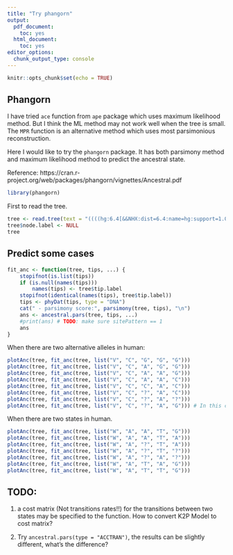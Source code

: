```yaml
---
title: "Try phangorn"
output:
  pdf_document:
    toc: yes
  html_document:
    toc: yes
editor_options:
  chunk_output_type: console
---
```


```r
knitr::opts_chunk$set(echo = TRUE)
```


## Phangorn

I have tried `ace` function from `ape` package which uses maximum likelihood method.
But I think the ML method may not work well when the tree is small.
The `MPR` function is an alternative method which uses most parsimonious reconstruction.

Here I would like to try the `phangorn` package. It has both parsimony method and maximum
likelihood method to predict the ancestral state.

Reference: https://cran.r-project.org/web/packages/phangorn/vignettes/Ancestral.pdf

```r
library(phangorn)
```


First to read the tree.

```r
tree <- read.tree(text = "((((hg:6.4[&&NHX:dist=6.4:name=hg:support=1.0],panTro:6.4[&&NHX:dist=6.4:name=panTro:support=1.0])1:2.21[&&NHX:dist=2.21:name=:support=1.0],gorGor:8.61[&&NHX:dist=8.61:name=gorGor:support=1.0])1:6.59[&&NHX:dist=6.59:name=:support=1.0],ponAbe:15.2[&&NHX:dist=15.2:name=ponAbe:support=1.0])1:12.9[&&NHX:dist=12.9:name=:support=1.0],rheMac:28.1[&&NHX:dist=28.1:name=rheMac:support=1.0]);")
tree$node.label <- NULL
tree
```

## Predict some cases

```r
fit_anc <- function(tree, tips, ...) {
    stopifnot(is.list(tips))
    if (is.null(names(tips)))
        names(tips) <- tree$tip.label
    stopifnot(identical(names(tips), tree$tip.label))
    tips <- phyDat(tips, type = "DNA")
    cat(" - parsimony score:", parsimony(tree, tips), "\n")
    ans <- ancestral.pars(tree, tips, ...)
    #print(ans) # TODO: make sure sitePattern == 1
    ans
}
```

When there are two alternative alleles in human:

```r
plotAnc(tree, fit_anc(tree, list("V", "C", "G", "G", "G")))
plotAnc(tree, fit_anc(tree, list("V", "C", "A", "G", "G")))
plotAnc(tree, fit_anc(tree, list("V", "C", "A", "A", "G")))
plotAnc(tree, fit_anc(tree, list("V", "C", "A", "A", "C")))
plotAnc(tree, fit_anc(tree, list("V", "C", "C", "A", "C")))
plotAnc(tree, fit_anc(tree, list("V", "C", "?", "A", "C")))
plotAnc(tree, fit_anc(tree, list("V", "C", "?", "A", "?")))
plotAnc(tree, fit_anc(tree, list("V", "C", "?", "A", "G"))) # In this case, we know nothing..
```

When there are two states in human.

```r
plotAnc(tree, fit_anc(tree, list("W", "A", "A", "T", "G")))
plotAnc(tree, fit_anc(tree, list("W", "A", "A", "T", "A")))
plotAnc(tree, fit_anc(tree, list("W", "A", "?", "T", "A")))
plotAnc(tree, fit_anc(tree, list("W", "A", "?", "T", "?")))
plotAnc(tree, fit_anc(tree, list("W", "A", "?", "A", "?")))
plotAnc(tree, fit_anc(tree, list("W", "A", "T", "A", "G")))
plotAnc(tree, fit_anc(tree, list("W", "A", "T", "T", "G")))
```

## TODO:

1. a cost matrix (Not transitions rates!!) for the transitions between two states
    may be specified to the function. How to convert K2P Model to cost matrix?

2. Try `ancestral.pars(type = "ACCTRAN")`, the results can be slightly different, what's
    the difference?

